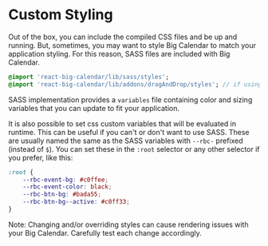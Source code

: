 
<Meta title="Guides/Custom Styling" />

# Custom Styling

Out of the box, you can include the compiled CSS files and be up and running. But, sometimes, you may want to style Big Calendar to match your application styling. For this reason, SASS files are included with Big Calendar. 

```sass
@import 'react-big-calendar/lib/sass/styles';
@import 'react-big-calendar/lib/addons/dragAndDrop/styles'; // if using DnD
```

SASS implementation provides a `variables` file containing color and sizing variables that you can update to fit your application. 

It is also possible to set css custom variables that will be evaluated in runtime. This can be useful if you can't or don't want to use SASS. These are usually named the same as the SASS variables with `--rbc-` prefixed (instead of `$`). You can set these in the `:root` selector or any other selector if you prefer, like this:

```css
:root {
    --rbc-event-bg: #c0ffee;
    --rbc-event-color: black;
    --rbc-btn-bg: #bada55;
    --rbc-btn-bg--active: #c0ff33;
}
```

Note: Changing and/or overriding styles can cause rendering issues with your Big Calendar. Carefully test each change accordingly.
